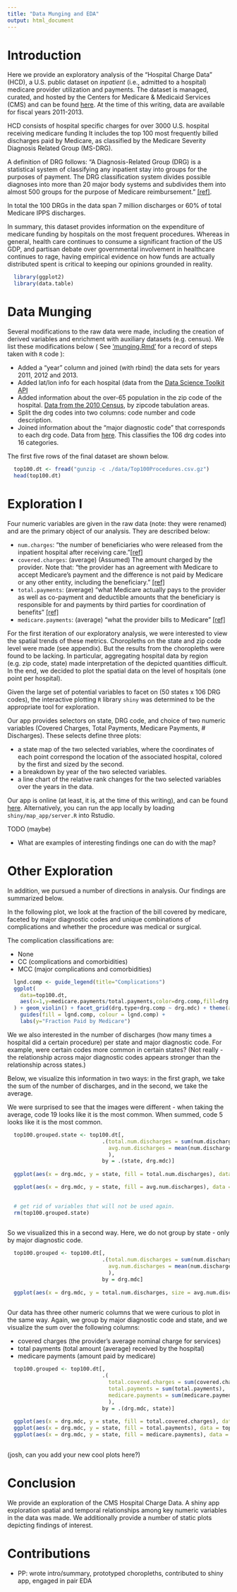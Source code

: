 ```yaml
---
title: "Data Munging and EDA"
output: html_document
---
```


# Introduction

Here we provide an exploratory analysis of the "Hospital Charge Data" (HCD), a U.S. public dataset on *inpatient* (i.e., admitted to a hospital) medicare provider utilization and payments. The dataset is managed, curated, and hosted by the Centers for Medicare & Medicaid Services (CMS) and can be found [here](https://www.cms.gov/Research-Statistics-Data-and-Systems/Statistics-Trends-and-Reports/Medicare-Provider-Charge-Data/Inpatient.html). At the time of this writing, data are available for fiscal years 2011-2013. 

HCD consists of hospital specific charges for over 3000 U.S. hospital receiving medicare funding  It includes the top 100 most frequently billed discharges paid by Medicare, as classified by the Medicare Severity Diagnosis Related Group (MS-DRG). 

A definition of DRG follows: "A Diagnosis-Related Group (DRG) is a statistical system of classifying any inpatient stay into groups for the purposes of payment. The DRG classification system divides possible diagnoses into more than 20 major body systems and subdivides them into almost 500 groups for the purpose of Medicare reimbursement." [[ref]](https://www.healthlawyers.org/hlresources/Health%20Law%20Wiki/Diagnosis-related%20group%20(DRG).aspx).

In total the 100 DRGs in the data span 7 million discharges or 60% of total Medicare IPPS discharges. 

In summary, this dataset provides information on the expenditure of medicare funding by hospitals on the most frequent procedures. Whereas in general, health care continues to consume a significant fraction of the US GDP, and partisan debate over governmental involvement in healthcare continues to rage, having empirical evidence on how funds are actually distributed spent is critical to keeping our opinions grounded in reality.

```r

  library(ggplot2)
  library(data.table)

```

# Data Munging

Several modifications to the raw data were made, including the creation of derived variables and enrichment with  auxiliary datasets (e.g. census).
We list these modifications below ( See ['munging.Rmd'](munging.html) for a record of steps taken with `R` code ):

* Added a "year" column and joined (with rbind) the data sets for years 2011, 2012 and 2013.
* Added lat/lon info for each hospital (data from the [Data Science Toolkit API](http://www.inside-r.org/packages/cran/RDSTK/docs/street2coordinates)
* Added information about the over-65 population in the zip code of the hospital. [Data from the 2010 Census](http://factfinder.census.gov/faces/nav/jsf/pages/download_center.xhtml), by zipcode tabulation areas.
* Split the drg codes into two columns: code number and code description.
* Joined information about the "major diagnostic code" that corresponds to each drg code. Data from [here](http://factfinder.census.gov/faces/nav/jsf/pages/download_center.xhtml). This classifies the 106 drg codes into 16 categories.

The first five rows of the final dataset are shown below.
```r

  top100.dt <- fread("gunzip -c ./data/Top100Procedures.csv.gz")
  head(top100.dt)
```


# Exploration I

Four numeric variables are given in the raw data (note: they were renamed) and are the primary object of our analysis. They are described below:

* `num.charges`: "the number of beneficiaries who were released from the inpatient hospital after receiving care."[[ref]](https://questions.cms.gov/faq.php?id=5005&faqId=9848)
* `covered.charges`: (average) (Assumed) The amount charged by the provider. Note that: "the provider has an agreement with Medicare to accept Medicare’s payment and the difference is not paid by Medicare or any other entity, including the beneficiary." [[ref]](https://questions.cms.gov/faq.php?id=5005&faqId=9264)
* `total.payments`: (average) "what Medicare actually pays to the provider as well as co-payment and deductible amounts that the beneficiary is responsible for and payments by third parties for coordination of benefits" [[ref]](https://questions.cms.gov/faq.php?id=5005&faqId=9262)
* `medicare.payments`: (average) "what the provider bills to Medicare" [[ref]](https://questions.cms.gov/faq.php?id=5005&faqId=9262)


For the first iteration of our exploratory analysis, we were interested to view the spatial trends of these metrics. Choropleths on the state and zip code level were made (see appendix). But the results from the choropleths were found to be lacking. In particular, aggregating hospital data by region (e.g. zip code, state) made interpretation of the depicted quantities difficult. In the end, we decided to plot the spatial data on the level of hospitals (one point per hospital).

Given the large set of potential variables to facet on (50 states x 106 DRG codes), the interactive plotting `R` library `shiny` was determined to be the appropriate tool for exploration.  

Our app provides selectors on state, DRG code, and choice of two numeric variables (Covered Charges, Total Payments, Medicare Payments, # Discharges). These selects define three plots:

* a state map of the two selected variables, where the coordinates of each point correspond the location of the associated hospital, colored by the first and sized by the second.
* a breakdown by year of the two selected variables.
* a line chart of the relative rank changes for the two selected variables over the years in the data.

Our app is online (at least, it is, at the time of this writing), and can be found [here](http://ec2-52-88-158-170.us-west-2.compute.amazonaws.com:3838/Top100Medicare/). Alternatively, you can run the app locally by loading `shiny/map_app/server.R` into Rstudio.

TODO (maybe)

* What are examples of interesting findings one can do with the map?

# Other Exploration

In addition, we pursued a number of directions in analysis. Our findings are summarized below.


In the following plot, we look at the fraction of the bill covered by medicare, faceted by major diagnostic codes and unique combinations of complications and whether the procedure was medical or surgical.

The complication classifications are:

* None 
* CC (complications and comorbidities)
* MCC (major complications and comorbidities)

```r

  lgnd.comp <- guide_legend(title="Complications")
  ggplot(
    data=top100.dt,
    aes(x=1,y=medicare.payments/total.payments,color=drg.comp,fill=drg.comp)
  ) + geom_violin() + facet_grid(drg.type+drg.comp ~ drg.mdc) + theme(axis.text.x = element_blank(), axis.ticks = element_blank(), axis.title.x=element_blank()) +
    guides(fill = lgnd.comp, colour = lgnd.comp) +
    labs(y="Fraction Paid by Medicare")

```

We we also interested in the number of discharges (how many times a hospital did a certain procedure) per state and major diagnostic code. For example, were certain codes more common in certain states? (Not really - the relationship across major diagnostic codes appears stronger than the relationship across states.)

Below, we visualize this information in two ways: in the first graph, we take the sum of the number of discharges, and in the second, we take the average.

We were surprised to see that the images were different - when taking the average, code 19 looks like it is the most common. When summed, code 5 looks like it is the most common.

```r

  
  top100.grouped.state <- top100.dt[, 
                              .(total.num.discharges = sum(num.discharges),
                                avg.num.discharges = mean(num.discharges)
                                ), 
                              by = .(state, drg.mdc)]
  
  ggplot(aes(x = drg.mdc, y = state, fill = total.num.discharges), data = top100.grouped.state) + geom_raster()

  ggplot(aes(x = drg.mdc, y = state, fill = avg.num.discharges), data = top100.grouped.state) + geom_raster() 
  
```

```r

  # get rid of variables that will not be used again.
  rm(top100.grouped.state)
  
```


So we visualized this in a second way. Here, we do not group by state - only by major diagnostic code. 

```r

  top100.grouped <- top100.dt[, 
                              .(total.num.discharges = sum(num.discharges),
                                avg.num.discharges = mean(num.discharges)
                                ), 
                              by = drg.mdc]  
    
  ggplot(aes(x = drg.mdc, y = total.num.discharges, size = avg.num.discharges),data = top100.grouped) + geom_point() + scale_size(range = c(2,7))
  
```

Our data has three other numeric columns that we were curious to plot in the same way. Again, we group by major diagnostic code and state, and we visualize the sum over the following columns:

* covered charges (the provider's average nominal charge for services)
* total payments (total amount (average) received by the hospital)
* medicare payments (amount paid by medicare)

```r

  top100.grouped <- top100.dt[, 
                              .(
                                total.covered.charges = sum(covered.charges), 
                                total.payments = sum(total.payments), 
                                medicare.payments = sum(medicare.payments)
                                ), 
                              by = .(drg.mdc, state)]
  
  ggplot(aes(x = drg.mdc, y = state, fill = total.covered.charges), data = top100.grouped) + geom_raster()
  ggplot(aes(x = drg.mdc, y = state, fill = total.payments), data = top100.grouped) + geom_raster()
  ggplot(aes(x = drg.mdc, y = state, fill = medicare.payments), data = top100.grouped) + geom_raster()
  
```


(josh, can you add your new cool plots here?)

# Conclusion

We provide an exploration of the CMS Hospital Charge Data. A shiny app exploration spatial and temporal relationships among key numeric variables in the data was made. We additionally provide a number of static plots depicting findings of interest.


# Contributions

* PP: wrote intro/summary, prototyped choropleths, contributed to shiny app, engaged in pair EDA
